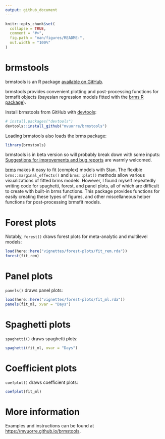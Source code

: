 ```yaml
---
output: github_document
---
```


<!-- README.md is generated from README.Rmd. Please edit that file -->

```r
knitr::opts_chunk$set(
  collapse = TRUE,
  comment = "#>",
  fig.path = "man/figures/README-",
  out.width = "100%"
)
```
# brmstools

brmstools is an R package [available on GitHub](https://github.com/mvuorre/brmstools).

brmstools provides convenient plotting and post-processing functions for brmsfit objects (bayesian regression models fitted with the [brms R package](https://github.com/paul-buerkner/brms)). 

Install brmstools from GitHub with [devtools](https://cran.r-project.org/package=devtools):

```r
# install.packages("devtools")
devtools::install_github("mvuorre/brmstools")
```

Loading brmstools also loads the brms package:

```r
library(brmstools)
```

brmstools is in beta version so will probably break down with some inputs: [Suggestions for improvements and bug reports](https://github.com/mvuorre/brmstools/issues) are warmly welcomed. 

[brms](https://github.com/paul-buerkner/brms) makes it easy to fit (complex) models with Stan. The flexible `brms::marginal_effects()` and `brms::plot()` methods allow various visualizations of fitted brms models. However, I found myself repeatedly writing code for spaghetti, forest, and panel plots, all of which are difficult to create with built-in brms functions. This package provides functions for easily creating these types of figures, and other miscellaneous helper functions for post-processing brmsfit models.

# Forest plots

Notably, `forest()` draws forest plots for meta-analytic and multilevel models:

```r
load(here::here("vignettes/forest-plots/fit_rem.rda"))
forest(fit_rem)
```

# Panel plots

`panels()` draws panel plots:

```r
load(here::here("vignettes/forest-plots/fit_ml.rda"))
panels(fit_ml, xvar = "Days")
```

# Spaghetti plots

`spaghetti()` draws spaghetti plots:

```r
spaghetti(fit_ml, xvar = "Days")
```

# Coefficient plots

`coefplot()` draws coefficient plots:

```r
coefplot(fit_ml)
```

# More information

Examples and instructions can be found at <https://mvuorre.github.io/brmstools>.

